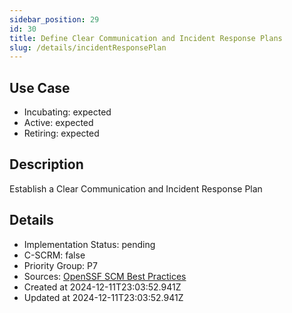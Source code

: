 ```yaml
---
sidebar_position: 29
id: 30
title: Define Clear Communication and Incident Response Plans
slug: /details/incidentResponsePlan
---
```


## Use Case
<!-- LEVELS:START -->
- Incubating: expected
- Active: expected
- Retiring: expected
<!-- LEVELS:END -->

<!-- DESCRIPTION:START -->
## Description
Establish a Clear Communication and Incident Response Plan
<!-- DESCRIPTION:END -->

<!-- DETAILS:START -->
## Details
- Implementation Status: pending
- C-SCRM: false
- Priority Group: P7
- Sources: [OpenSSF SCM Best Practices](https://best.openssf.org/SCM-BestPractices/#operations)
- Created at 2024-12-11T23:03:52.941Z
- Updated at 2024-12-11T23:03:52.941Z
<!-- DETAILS:END -->
